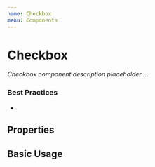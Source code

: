 ```yaml
---
name: Checkbox
menu: Components
---
```



# Checkbox

_Checkbox component description placeholder ..._

### Best Practices

-

## Properties

<Props of={Checkbox} />

## Basic Usage

<Checkbox></Checkbox>
